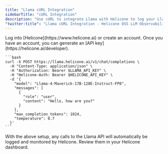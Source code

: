 ```yaml
---
title: "Llama cURL Integration"
sidebarTitle: "cURL Integration"
description: "Use cURL to integrate Llama with Helicone to log your Llama LLM usage."
"twitter:title": "Llama cURL Integration - Helicone OSS LLM Observability"
---
```


<Steps>
  <Step title="Create an account + Generate an API Key">
    Log into [Helicone](https://www.helicone.ai) or create an account. Once you have an account, you
    can generate an [API key](https://helicone.ai/developer).
  </Step>
  <Step title="Modify the API base and add the `Helicone-Auth` header">

    ```bash
    curl -X POST https://llama.helicone.ai/v1/chat/completions \
      -H "Content-Type: application/json" \
      -H "Authorization: Bearer $LLAMA_API_KEY" \
      -H "Helicone-Auth: Bearer $HELICONE_API_KEY" \
      -d '{
        "model": "Llama-4-Maverick-17B-128E-Instruct-FP8",
        "messages": [
          {
            "role": "user",
            "content": "Hello, how are you?"
          }
        ],
        "max_completion_tokens": 1024,
        "temperature": 0.7
      }'
    ```

  </Step>
  <Step title="Verify your requests in Helicone">
    With the above setup, any calls to the Llama API will automatically be logged and monitored by Helicone. Review them in your Helicone dashboard.
  </Step>
</Steps>